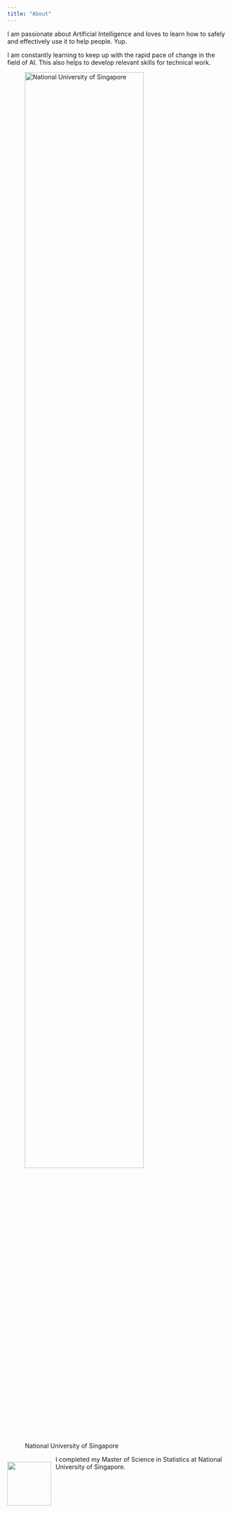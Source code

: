 ```yaml
---
title: "About"
---
```


I am passionate about Artificial Intelligence and loves to learn how to safely and effectively use it to help people. Yup.

I am constantly learning to keep up with the rapid pace of change in the field of AI. This also helps to develop relevant skills for technical work.

![National University of Singapore](./images/nus_pic.png){width=80%}

::: {style="float:left; position: relative; top: 0px"}
![](./images/statistics_img.png){height="100px" style="margin-right: 10px; align: left"}
:::

I completed my Master of Science in Statistics at National University of Singapore. 




